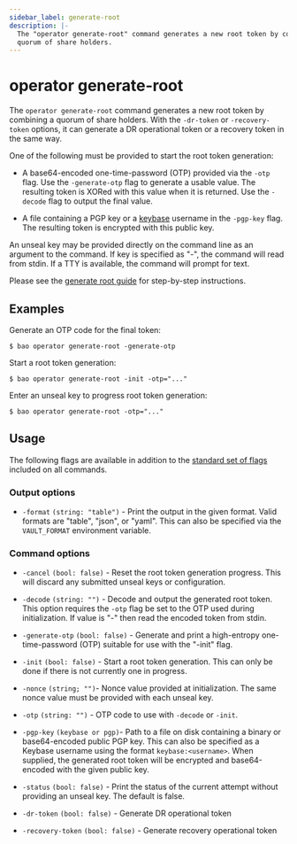 ```yaml
---
sidebar_label: generate-root
description: |-
  The "operator generate-root" command generates a new root token by combining a
  quorum of share holders.
---
```


# operator generate-root

The `operator generate-root` command generates a new root token by combining a
quorum of share holders. With the `-dr-token` or `-recovery-token` options,
it can generate a DR operational token or a recovery token in the same way.

One of the following must be provided to start the root token generation:

- A base64-encoded one-time-password (OTP) provided via the `-otp` flag. Use the
  `-generate-otp` flag to generate a usable value. The resulting token is XORed
  with this value when it is returned. Use the `-decode` flag to output the
  final value.

- A file containing a PGP key or a
  [keybase](/docs/concepts/pgp-gpg-keybase) username in the `-pgp-key`
  flag. The resulting token is encrypted with this public key.

An unseal key may be provided directly on the command line as an argument to the
command. If key is specified as "-", the command will read from stdin. If a TTY
is available, the command will prompt for text.

Please see the [generate root guide](/tutorials/operations/generate-root) for
step-by-step instructions.

## Examples

Generate an OTP code for the final token:

```shell-session
$ bao operator generate-root -generate-otp
```

Start a root token generation:

```shell-session
$ bao operator generate-root -init -otp="..."
```

Enter an unseal key to progress root token generation:

```shell-session
$ bao operator generate-root -otp="..."
```

## Usage

The following flags are available in addition to the [standard set of
flags](/docs/commands) included on all commands.

### Output options

- `-format` `(string: "table")` - Print the output in the given format. Valid
  formats are "table", "json", or "yaml". This can also be specified via the
  `VAULT_FORMAT` environment variable.

### Command options

- `-cancel` `(bool: false)` - Reset the root token generation progress. This
  will discard any submitted unseal keys or configuration.

- `-decode` `(string: "")` - Decode and output the generated root token. This
  option requires the `-otp` flag be set to the OTP used during initialization.
  If value is "-" then read the encoded token from stdin.

- `-generate-otp` `(bool: false)` - Generate and print a high-entropy
  one-time-password (OTP) suitable for use with the "-init" flag.

- `-init` `(bool: false)` - Start a root token generation. This can only be done
  if there is not currently one in progress.

- `-nonce` `(string; "")`- Nonce value provided at initialization. The same
  nonce value must be provided with each unseal key.

- `-otp` `(string: "")` - OTP code to use with `-decode` or `-init`.

- `-pgp-key` `(keybase or pgp)`- Path to a file on disk containing a binary or
  base64-encoded public PGP key. This can also be specified as a Keybase
  username using the format `keybase:<username>`. When supplied, the generated
  root token will be encrypted and base64-encoded with the given public key.

- `-status` `(bool: false)` - Print the status of the current attempt without
  providing an unseal key. The default is false.

- `-dr-token` `(bool: false)` - Generate DR operational token

- `-recovery-token` `(bool: false)` - Generate recovery operational token
